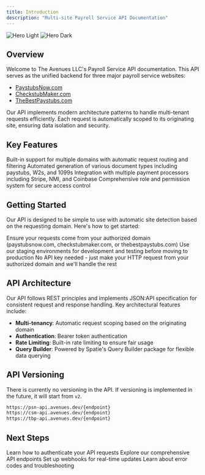 ```yaml
---
title: Introduction
description: "Multi-site Payroll Service API Documentation"
---
```


<img
  className="block dark:hidden"
  src="/images/hero-light.svg"
  alt="Hero Light"
/>
<img
  className="hidden dark:block"
  src="/images/hero-dark.svg"
  alt="Hero Dark"
/>

## Overview

Welcome to The Avenues LLC's Payroll Service API documentation. This API serves as the unified backend for three major payroll service websites:

- [PaystubsNow.com](https://paystubsnow.com)
- [CheckstubMaker.com](https://checkstubmaker.com)
- [TheBestPaystubs.com](https://thebestpaystubs.com)

Our API implements modern architecture patterns to handle multi-tenant requests efficiently. Each request is automatically scoped to its originating site, ensuring data isolation and security.

## Key Features

<CardGroup cols={2}>
  <Card
    title="Multi-Site Support"
    icon="building"
  >
    Built-in support for multiple domains with automatic request routing and filtering
  </Card>
  <Card
    title="Document Generation"
    icon="file-invoice-dollar"
  >
    Automated generation of various document types including paystubs, W2s, and 1099s
  </Card>
  <Card
    title="Flexible Payments"
    icon="credit-card"
  >
    Integration with multiple payment processors including Stripe, NMI, and Coinbase
  </Card>
  <Card
    title="Role-Based Access"
    icon="shield-halved"
  >
    Comprehensive role and permission system for secure access control
  </Card>
</CardGroup>

## Getting Started

Our API is designed to be simple to use with automatic site detection based on the requesting domain. Here's how to get started:

<Steps>
  <Step title="Choose Your Domain">
    Ensure your requests come from your authorized domain (paystubsnow.com, checkstubmaker.com, or thebestpaystubs.com)
  </Step>
  <Step title="Development Setup">
    Use our staging environments for development and testing before moving to production
  </Step>
  <Step title="Make Your First Request">
    No API key needed - just make your HTTP request from your authorized domain and we'll handle the rest
  </Step>
</Steps>

## API Architecture

Our API follows REST principles and implements JSON:API specification for consistent request and response handling. Key architectural features include:

- **Multi-tenancy**: Automatic request scoping based on the originating domain
- **Authentication**: Bearer token authentication
- **Rate Limiting**: Built-in rate limiting to ensure fair usage
- **Query Builder**: Powered by Spatie's Query Builder package for flexible data querying

## API Versioning

There is currently no versioning in the API. If versioning is implemented in the future, it will start from `v2`.

```bash
https://psn-api.avenues.dev/{endpoint}
https://csm-api.avenues.dev/{endpoint}
https://tbp-api.avenues.dev/{endpoint}
```

## Next Steps

<CardGroup cols={2}>
  <Card
    title="Authentication"
    icon="key"
    href="/authentication"
  >
    Learn how to authenticate your API requests
  </Card>
  <Card
    title="API Reference"
    icon="code"
    href="/api-reference"
  >
    Explore our comprehensive API endpoints
  </Card>
  <Card
    title="Webhooks"
    icon="webhook"
    href="/webhooks"
  >
    Set up webhooks for real-time updates
  </Card>
  <Card
    title="Error Handling"
    icon="triangle-exclamation"
    href="/errors"
  >
    Learn about error codes and troubleshooting
  </Card>
</CardGroup>